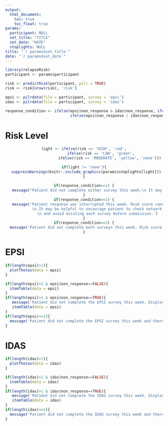 ```yaml
---
output:
  html_document:
    toc: true
    toc_float: true
params: 
  participant: NULL
  set_title: "TITLE"
  set_date: "DATE"
  stoplights: NULL
title: "`r params$set_title`"
date: "`r params$set_date`"
---
```


```r
library(relapseRisk)
participant <- params$participant

risk <- predictRisk(participant, pilr = TRUE)
risk <- risk[nrow(risk), 'risk']

epsi <- pilrdata(file = participant, survey = 'epsi')
idas <- pilrdata(file = participant, survey = 'idas')

response_condition <- ifelse(epsi$non_response & idas$non_response, ifelse(epsi$tech_inter | idas$tech_inter,2,1),
                             ifelse(epsi$non_response | idas$non_response,3,4))
```

# Risk Level

<center>
```r
light <- ifelse(risk == 'HIGH', 'red',
                ifelse(risk == 'LOW', 'green', 
                       ifelse(risk == 'MODERATE', 'yellow', 'none')))

if(light != 'none'){
  suppressWarnings(knitr::include_graphics(params$stoplights[light]))
}
         
if(response_condition==1) {
   message("Patient did not complete either survey this week.\n It may be helpful to encourage patient to be more responsive.")      
}
if(response_condition==2) {
   message('Patient response was interrupted this week. Risk score cannot be calculated.
            \n It may be helpful to encourage patient to check network connections before each survey,
            \n and avoid existing each survey before submission.')
}
if(response_condition==3) {
  message('Patient did not complete both surveys this week. Risk score cannot be calculated.')
}

```
</center>

# EPSI

```r
if(length(epsi)>1){
  plotThetas(data = epsi)
}
```

```r
if(length(epsi)>1 & epsi$non_response==FALSE){
  itemTable(data = epsi)
} 
if(length(epsi)>1 & epsi$non_response==TRUE){
   message('Patient did not complete the EPSI survey this week. Display results from the last completed survey.')
   itemTable(data = epsi) 
}
if(length(epsi)<=1){
  message('Patient did not complete the EPSI survey this week and there are no previous records.')
}
```

# IDAS

```r
if(length(idas)>1){
  plotThetas(data = idas)
}
```

```r
if(length(idas)>1 & idas$non_response==FALSE){
  itemTable(data = idas)
} 
if(length(idas)>1 & idas$non_response==TRUE){
   message('Patient did not complete the IDAS survey this week. Display results from the last completed survey.')
   itemTable(data = idas) 
}
if(length(idas)<=1){
  message('Patient did not complete the IDAS survey this week and there are no previous records.')
}
```
